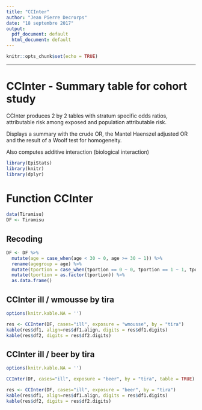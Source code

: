 ```yaml
---
title: "CCInter"
author: "Jean Pierre Decrorps"
date: "18 septembre 2017"
output:
  pdf_document: default
  html_document: default
---
```


```r
knitr::opts_chunk$set(echo = TRUE)
```

-------------------------------------------------------------------------------------------

# CCInter - Summary table for cohort study

CCInter produces 2 by 2 tables with stratum specific odds ratios, attributable risk among
exposed and population attributable risk.

Displays a summary with the crude OR, the Mantel Haenszel adjusted OR and the result of a Woolf test for homogeneity.

Also computes additive interaction (biological interaction)

```r
library(EpiStats)
library(knitr)
library(dplyr)
```

# Function CCInter

```r
data(Tiramisu)
DF <- Tiramisu
```

## Recoding

```r
DF <- DF %>%
  mutate(age = case_when(age < 30 ~ 0, age >= 30 ~ 1)) %>%
  rename(agegroup = age) %>%
  mutate(tportion = case_when(tportion == 0 ~ 0, tportion == 1 ~ 1, tportion >= 2 ~ 2)) %>%
  mutate(tportion = as.factor(tportion)) %>%
  as.data.frame()

```

\newpage
## CCInter ill / wmousse by tira

```r
options(knitr.kable.NA = '')

res <- CCInter(DF, cases="ill", exposure = "wmousse", by = "tira")
kable(res$df1, align=res$df1.align, digits = res$df1.digits)
kable(res$df2, digits = res$df2.digits)

```


\newpage
## CCInter ill / beer by tira

```r
options(knitr.kable.NA = '')

CCInter(DF, cases="ill", exposure = "beer", by = "tira", table = TRUE)

res <- CCInter(DF, cases="ill", exposure = "beer", by = "tira")
kable(res$df1, align=res$df1.align, digits = res$df1.digits)
kable(res$df2, digits = res$df2.digits)

```

